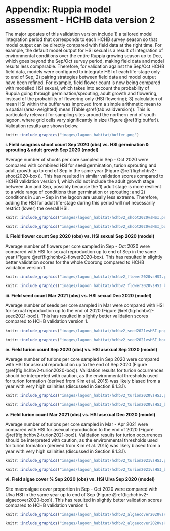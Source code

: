 # Appendix: Ruppia model assessment - HCHB data version 2{-}

The major updates of this validation version include 1) a tailored model integration period that corresponds to each HCHB survey season so that model output can be directly compared with field data at the right time. For example, the default model output for HSI sexual is a result of integration of environmental conditions over the entire Ruppia growing season up to Dec, which goes beyond the Sep/Oct survey period, making field data and model results less comparable. Therefore, for validation against the Sep/Oct HCHB field data, models were configured to integrate HSI of each life-stage only to end of Sep; 2) pairing strategies between field data and model output have been refined. For example, field flower count is now being compared with modelled HSI sexual, which takes into account the probability of Ruppia going through germination/sprouting, adult growth and flowering, instead of the probability of flowering only (HSI flowering); 3) calculation of mean HSI within the buffer was improved from a simple arithmetic mean to a spatial (area-weighted) mean (Table \@ref(tab:validversion)). This is particularly relevant for sampling sites around the northern end of south lagoon, where grid cells vary significantly in size (Figure \@ref(fig:buffer)). Validation results are shown below.

```r
knitr::include_graphics("images/lagoon_habitat/buffer.png")
```

**i.	Field seagrass shoot count Sep 2020 (obs) vs. HSI germination & sprouting & adult growth Sep 2020 (model)**

Average number of shoots per core sampled in Sep - Oct 2020 were compared with combined HSI for seed germination, turion sprouting and adult growth up to end of Sep in the same year (Figure \@ref(fig:hchbv2-shoot2020-box)). This has resulted in similar validation scores compared to HCHB validation version 1, which did not include the adult growth stage between Jun and Sep, possibly because the 1) adult stage is more resilient to a wide range of conditions than germination or sprouting; and 2) conditions in Jun – Sep in the lagoon are usually less extreme. Therefore, adding the HSI for adult life-stage during this period will not necessarily restrict (lower) the overall HSI.

```r
knitr::include_graphics("images/lagoon_habitat/hchbv2_shoot2020vsHSI.png")
```
```r
knitr::include_graphics("images/lagoon_habitat/hchbv2_shoot2020vsHSI_box.png")
```

**ii.	Field flower count Sep 2020 (obs) vs. HSI sexual Sep 2020 (model) **

Average number of flowers per core sampled in Sep - Oct 2020 were compared with HSI for sexual reproduction up to end of Sep in the same year (Figure \@ref(fig:hchbv2-flower2020-box). This has resulted in slightly better validation scores for the whole Coorong compared to HCHB validation version 1.

```r
knitr::include_graphics("images/lagoon_habitat/hchbv2_flower2020vsHSI.png")
```
```r
knitr::include_graphics("images/lagoon_habitat/hchbv2_flower2020vsHSI_box.png")
```


**iii.	Field seed count Mar 2021 (obs) vs. HSI sexual Dec 2020 (model) **

Average number of seeds per core sampled in Mar were compared with HSI for sexual reproduction up to the end of 2020 (Figure \@ref(fig:hchbv2-seed2021-box)). This has resulted in slightly better validation scores compared to HCHB validation version 1.

```r
knitr::include_graphics("images/lagoon_habitat/hchbv2_seed2021vsHSI.png")
```
```r
knitr::include_graphics("images/lagoon_habitat/hchbv2_seed2021vsHSI_box.png")
```

**iv.	Field turion count Sep 2020 (obs) vs. HSI asexual Sep 2020 (model) **

Average number of turions per core sampled in Sep 2020 were compared with HSI for asexual reproduction up to the end of Sep 2020 (Figure \@ref(fig:hchbv2-turion2020-box)). Validation results for turion occurrences should be interpreted with caution, as the environmental thresholds used for turion formation (derived from Kim et al. 2015) was likely biased from a year with very high salinities (discussed in Section 8.1.3.1).

```r
knitr::include_graphics("images/lagoon_habitat/hchbv2_turion2020vsHSI.png")
```
```r
knitr::include_graphics("images/lagoon_habitat/hchbv2_turion2020vsHSI_box.png")
```

**v.	Field turion count Mar 2021 (obs) vs. HSI asexual Dec 2020 (model)**

Average number of turions per core sampled in Mar - Apr 2021 were compared with HSI for asexual reproduction to the end of 2020 (Figure \@ref(fig:hchbv2-turion2021-box)). Validation results for turion occurrences should be interpreted with caution, as the environmental thresholds used for turion formation (derived from Kim et al. 2015) was likely biased from a year with very high salinities (discussed in Section 8.1.3.1).

```r
knitr::include_graphics("images/lagoon_habitat/hchbv2_turion2021vsHSI.png")
```
```r
knitr::include_graphics("images/lagoon_habitat/hchbv2_turion2021vsHSI_box.png")
```

**vi.	Field algae cover % Sep 2020 (obs) vs. HSI Ulva Sep 2020 (model)**

Site macroalgae cover proportion in Sep - Oct 2020 were compared with Ulva HSI in the same year up to end of Sep (Figure \@ref(fig:hchbv2-algaecover2020-box)). This has resulted in slightly better validation scores compared to HCHB validation version 1.

```r
knitr::include_graphics("images/lagoon_habitat/hchbv2_algaecover2020vsHSI.png")
```
```r
knitr::include_graphics("images/lagoon_habitat/hchbv2_algaecover2020vsHSI_box.png")
```
